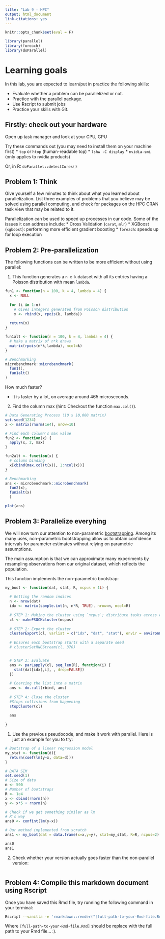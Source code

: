 ```yaml
---
title: "Lab 9 - HPC"
output: html_document
link-citations: yes
---
```


```r
knitr::opts_chunk$set(eval = F)
```

```r
library(parallel)
library(foreach)
library(doParallel)
```

# Learning goals

In this lab, you are expected to learn/put in practice the following skills:

- Evaluate whether a problem can be parallelized or not.
- Practice with the parallel package.
- Use Rscript to submit jobs
- Practice your skills with Git.

## Firstly: check out your hardware

Open up task manager and look at your CPU, GPU

Try these commands out (you may need to install them on your machine first)
* `top` or `htop` (human-readable top)
* `lshw -C display`
* `nvidia-smi` (only applies to nvidia products)

Or, in R: `doParallel::detectCores()`

## Problem 1: Think

Give yourself a few minutes to think about what you learned about parallelization. List three
examples of problems that you believe may be solved using parallel computing,
and check for packages on the HPC CRAN task view that may be related to it.

Parallelization can be used to speed up processes in our code. Some of the issues it can address include:
* Cross Validation (`carat`, `mlr`)
* XGBoost (`xgboost`): performing more efficient gradient boosting
* `foreach`: speeds up for loop execution

## Problem 2: Pre-parallelization

The following functions can be written to be more efficient without using
parallel:

1. This function generates a `n x k` dataset with all its entries having a Poisson distribution with mean `lambda`.



```r
fun1 <- function(n = 100, k = 4, lambda = 4) {
  x <- NULL
  
  for (i in 1:n)
    # Gives integers generated from Poisson distribution
    x <- rbind(x, rpois(k, lambda))
  
  return(x)
}

fun1alt <- function(n = 100, k = 4, lambda = 4) {
  # Make a matrix of n*k draws
  matrix(rpois(n*k,lambda), ncol=k)
}

# Benchmarking
microbenchmark::microbenchmark(
  fun1(),
  fun1alt()
)
```

How much faster?

* It is faster by a lot, on average around 465 microseconds.

2.  Find the column max (hint: Checkout the function `max.col()`).

```r
# Data Generating Process (10 x 10,000 matrix)
set.seed(1234)
x <- matrix(rnorm(1e4), nrow=10)

# Find each column's max value
fun2 <- function(x) {
  apply(x, 2, max)
}

fun2alt <- function(x) {
  # column binding
  x[cbind(max.col(t(x)), 1:ncol(x))]
}

# Benchmarking
ans <- microbenchmark::microbenchmark(
  fun2(x),
  fun2alt(x)
  )

plot(ans)
```

## Problem 3: Parallelize everyhing

We will now turn our attention to non-parametric 
[bootstrapping](https://en.wikipedia.org/wiki/Bootstrapping_(statistics)).
Among its many uses, non-parametric bootstrapping allow us to obtain confidence
intervals for parameter estimates without relying on parametric assumptions.

The main assumption is that we can approximate many experiments by resampling
observations from our original dataset, which reflects the population. 

This function implements the non-parametric bootstrap:

```r
my_boot <- function(dat, stat, R, ncpus = 1L) {
  
  # Getting the random indices
  n <- nrow(dat)
  idx <- matrix(sample.int(n, n*R, TRUE), nrow=n, ncol=R)
 
  # STEP 1: Making the cluster using `ncpus`; distribute tasks across course
  cl <- makePSOCKcluster(ncpus)
  
  # STEP 2: Export the cluster
  clusterExport(cl, varlist = c("idx", "dat", "stat"), envir = environment())
  
  # Ensures each bootstrap starts with a separate seed
  # clusterSetRNGStream(cl, 370)


  # STEP 3: Evaluate
  ans <- parLapply(cl, seq_len(R), function(i) {
    stat(dat[idx[,i], , drop=FALSE])
  })
  
  # Coercing the list into a matrix
  ans <- do.call(rbind, ans)
  
  # STEP 4: Close the cluster
  #Stops collisions from happening
  stopCluster(cl)
  
  ans
  
}
```

1. Use the previous pseudocode, and make it work with parallel. Here is just an example
for you to try:

```r
# Bootstrap of a linear regression model
my_stat <- function(d){
  return(coef(lm(y~x, data=d)))
}

# DATA SIM
set.seed(1)
# Size of data
n <- 500 
# Number of bootstraps
R <- 1e4
x <- cbind(rnorm(n)) 
y <- x*5 + rnorm(n)

# Check if we get something similar as lm
# R's way
ans0 <- confint(lm(y~x))

# Our method implemented from scratch
ans1 <- my_boot(dat = data.frame(x=x,y=y), stat=my_stat, R=R, ncpus=2)

ans0
ans1
```

2. Check whether your version actually goes faster than the non-parallel version:


```r

```

## Problem 4: Compile this markdown document using Rscript

Once you have saved this Rmd file, try running the following command
in your terminal:

```bash
Rscript --vanilla -e 'rmarkdown::render("[full-path-to-your-Rmd-file.Rmd]")' &
```

Where `[full-path-to-your-Rmd-file.Rmd]` should be replace with the full path to
your Rmd file... :).


